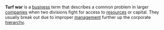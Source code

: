 '''Turf war''' is a [[business]] term that describes a common problem in larger [[company|companies]] when two divisions fight for access to [[resources]] or capital. They usually break out due to improper [[management]] further up the corporate [[hierarchy]].

{{msg:stub}}